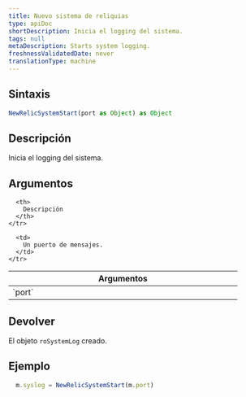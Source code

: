```yaml
---
title: Nuevo sistema de reliquias
type: apiDoc
shortDescription: Inicia el logging del sistema.
tags: null
metaDescription: Starts system logging.
freshnessValidatedDate: never
translationType: machine
---
```


## Sintaxis

```js
NewRelicSystemStart(port as Object) as Object
```

## Descripción

Inicia el logging del sistema.

## Argumentos

<table>
  <thead>
    <tr>
      <th width="25%">
        Argumentos
      </th>

      <th>
        Descripción
      </th>
    </tr>
  </thead>

  <tbody>
    <tr>
      <td>
        `port`
      </td>

      <td>
        Un puerto de mensajes.
      </td>
    </tr>
  </tbody>
</table>

## Devolver

El objeto `roSystemLog` creado.

## Ejemplo

```js
  m.syslog = NewRelicSystemStart(m.port)
```